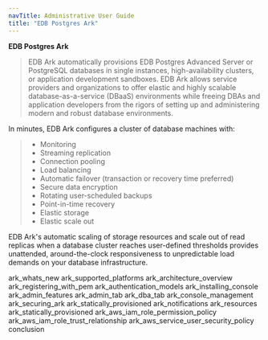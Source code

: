 ```yaml
---
navTitle: Administrative User Guide
title: "EDB Postgres Ark"
---
```




**EDB Postgres Ark**

> EDB Ark automatically provisions EDB Postgres Advanced Server or PostgreSQL databases in single instances, high-availability clusters, or application development sandboxes. EDB Ark allows service providers and organizations to offer elastic and highly scalable database-as-a-service (DBaaS) environments while freeing DBAs and application developers from the rigors of setting up and administering modern and robust database environments.

In minutes, EDB Ark configures a cluster of database machines with:

> -   Monitoring
> -   Streaming replication
> -   Connection pooling
> -   Load balancing
> -   Automatic failover (transaction or recovery time preferred)
> -   Secure data encryption
> -   Rotating user-scheduled backups
> -   Point-in-time recovery
> -   Elastic storage
> -   Elastic scale out

EDB Ark's automatic scaling of storage resources and scale out of read replicas when a database cluster reaches user-defined thresholds provides unattended, around-the-clock responsiveness to unpredictable load demands on your database infrastructure.

<div class="toctree" maxdepth="3">

ark\_whats\_new ark\_supported\_platforms ark\_architecture\_overview ark\_registering\_with\_pem ark\_authentication\_models ark\_installing\_console ark\_admin\_features ark\_admin\_tab ark\_dba\_tab ark\_console\_management ark\_securing\_ark ark\_statically\_provisioned ark\_notifications ark\_resources ark\_statically\_provisioned ark\_aws\_iam\_role\_permission\_policy ark\_aws\_iam\_role\_trust\_relationship ark\_aws\_service\_user\_security\_policy conclusion

</div>
